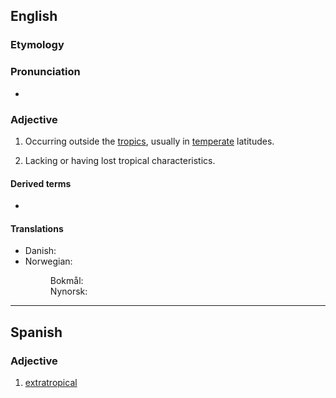==English==

===Etymology===
{{prefix|en|extra|tropical}}

===Pronunciation===
* {{rhymes|en|ɒpɪkəl}}

===Adjective===
{{en-adj|-}}

# Occurring outside the [[tropics]], usually in [[temperate]] latitudes.
# {{lb|en|meteorology}} Lacking or having lost tropical characteristics.

====Derived terms====
* {{l|en|extratropical cyclone}}

====Translations====
{{trans-top|occurring outside the tropics}}
* Danish: {{t|da|som sker uden for troperne}}
* Norwegian:
*: Bokmål: {{t|nb|ekstratropisk}}
*: Nynorsk: {{t|nn|ekstratropisk}}
{{trans-mid}}
{{trans-bottom}}

----

==Spanish==

===Adjective===
{{es-adj|pl=extratropicales}}

# [[#English|extratropical]]